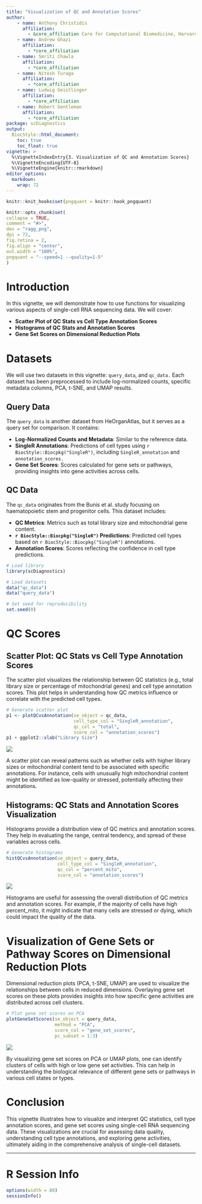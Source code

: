 ```yaml
---
title: "Visualization of QC and Annotation Scores"
author:
    - name: Anthony Christidis
      affiliation:
        - &core_affiliation Core for Computational Biomedicine, Harvard Medical School
    - name: Andrew Ghazi
      affiliation:
        - *core_affiliation
    - name: Smriti Chawla
      affiliation:
        - *core_affiliation
    - name: Nitesh Turaga
      affiliation:
        - *core_affiliation
    - name: Ludwig Geistlinger
      affiliation:
        - *core_affiliation
    - name: Robert Gentleman
      affiliation:
        - *core_affiliation
package: scDiagnostics
output: 
  BiocStyle::html_document:
    toc: true
    toc_float: true
vignette: >
  %\VignetteIndexEntry{3. Visualization of QC and Annotation Scores}
  %\VignetteEncoding{UTF-8}
  %\VignetteEngine{knitr::rmarkdown}
editor_options: 
  markdown: 
    wrap: 72
---
```


```r
knitr::knit_hooks$set(pngquant = knitr::hook_pngquant)

knitr::opts_chunk$set(
collapse = TRUE,
comment = "#>",
dev = "ragg_png",
dpi = 72,
fig.retina = 2,
fig.align = "center",
out.width = "100%",
pngquant = "--speed=1 --quality=1-5"
)
```

# Introduction
In this vignette, we will demonstrate how to use functions for visualizing various aspects of single-cell RNA sequencing data. We will cover:

- **Scatter Plot of QC Stats vs Cell Type Annotation Scores**
- **Histograms of QC Stats and Annotation Scores**
- **Gene Set Scores on Dimensional Reduction Plots**

#  Datasets

We will use two datasets in this vignette: `query_data`, and `qc_data.` Each dataset has been preprocessed to include log-normalized counts, specific metadata columns, PCA, t-SNE, and UMAP results.

## Query Data
The `query_data` is another dataset from HeOrganAtlas, but it serves as a query set for comparison. It contains:

- **Log-Normalized Counts and Metadata**: Similar to the reference data.
- **SingleR Annotations**: Predictions of cell types using `r BiocStyle::Biocpkg("SingleR")`, including `SingleR_annotation` and `annotation_scores.`
- **Gene Set Scores**: Scores calculated for gene sets or pathways, providing insights into gene activities across cells.

## QC Data
The `qc_data` originates from the Bunis et al. study focusing on haematopoietic stem and progenitor cells. This dataset includes:

- **QC Metrics**: Metrics such as total library size and mitochondrial gene content.
- **`r BiocStyle::Biocpkg("SingleR")` Predictions**: Predicted cell types based on `r BiocStyle::Biocpkg("SingleR")` annotations.
- **Annotation Scores**: Scores reflecting the confidence in cell type predictions.

```r
# Load library
library(scDiagnostics)

# Load datasets
data("qc_data")
data("query_data")

# Set seed for reproducibility
set.seed(0)
```


# QC Scores

## Scatter Plot: QC Stats vs Cell Type Annotation Scores

The scatter plot visualizes the relationship between QC statistics (e.g., total library size or percentage of mitochondrial genes) and cell type annotation scores. This plot helps in understanding how QC metrics influence or correlate with the predicted cell types.


```r
# Generate scatter plot
p1 <- plotQCvsAnnotation(se_object = qc_data,
                         cell_type_col = "SingleR_annotation",
                         qc_col = "total",
                         score_col = "annotation_scores")
p1 + ggplot2::xlab("Library Size")
```
![](https://raw.githubusercontent.com/ccb-hms/scDiagnostics/main/inst/extdata/compressed/QCandAnnotationScores/plotQCvsAnnotation.png)

A scatter plot can reveal patterns such as whether cells with higher library sizes or mitochondrial content tend to be associated with specific annotations. For instance, cells with unusually high mitochondrial content might be identified as low-quality or stressed, potentially affecting their annotations.

## Histograms: QC Stats and Annotation Scores Visualization

Histograms provide a distribution view of QC metrics and annotation scores. They help in evaluating the range, central tendency, and spread of these variables across cells.



```r
# Generate histograms
histQCvsAnnotation(se_object = query_data, 
                   cell_type_col = "SingleR_annotation", 
                   qc_col = "percent_mito", 
                   score_col = "annotation_scores")
```
![](https://raw.githubusercontent.com/ccb-hms/scDiagnostics/main/inst/extdata/compressed/QCandAnnotationScores/histQCvsAnnotation.png)

Histograms are useful for assessing the overall distribution of QC metrics and annotation scores. For example, if the majority of cells have high percent_mito, it might indicate that many cells are stressed or dying, which could impact the quality of the data.

# Visualization of Gene Sets or Pathway Scores on Dimensional Reduction Plots

Dimensional reduction plots (PCA, t-SNE, UMAP) are used to visualize the relationships between cells in reduced dimensions. Overlaying gene set scores on these plots provides insights into how specific gene activities are distributed across cell clusters.
```r
# Plot gene set scores on PCA
plotGeneSetScores(se_object = query_data, 
                  method = "PCA", 
                  score_col = "gene_set_scores", 
                  pc_subset = 1:3)
```
![](https://raw.githubusercontent.com/ccb-hms/scDiagnostics/main/inst/extdata/compressed/QCandAnnotationScores/plotGeneSetScores.png)

By visualizing gene set scores on PCA or UMAP plots, one can identify clusters of cells with high or low gene set activities. This can help in understanding the biological relevance of different gene sets or pathways in various cell states or types.



# Conclusion 

This vignette illustrates how to visualize and interpret QC statistics, cell type annotation scores, and gene set scores using single-cell RNA sequencing data. These visualizations are crucial for assessing data quality, understanding cell type annotations, and exploring gene activities, ultimately aiding in the comprehensive analysis of single-cell datasets.


------------------------------------------------------------------------

# R Session Info

```r
options(width = 80) 
sessionInfo()
```
